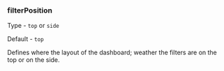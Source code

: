 ### filterPosition

Type - `top` or `side`

Default - `top`

Defines where the layout of the dashboard; weather the filters are on the top or on the side.
